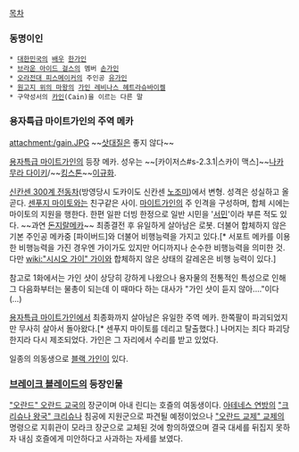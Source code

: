 [[목차]]

=== 동명이인 ===
 * [[대한민국]]의 [[배우]] [[한가인]]
 * [[브라운 아이드 걸스]]의 멤버 [[손가인]]
 * [[오라전대 피스메이커]]의 주인공 [[유가인]]
 * [[원고지 위의 마왕]]의 [[가인 레비나스 헤트라슈바이켈]]
 * 구약성서의 [[카인]](Cain)을 이르는 다른 말

=== 용자특급 마이트가인의 주역 메카 ===
attachment:/gain.JPG
~~[[삿대질]]은 좋지 않다~~

[[용자특급 마이트가인]]의 등장 메카. 성우는 ~~[카이저스#s-2.3.1|스카이 맥스]~~[[나카무라 다이키]]/~~[[드란|킹스톤]]~~[[이규화]].

[[신칸센 300계 전동차]](방영당시 도카이도 신칸센 [[노조미]])에서 변형. 성격은 성실하고 올곧다. [[센푸지 마이토]]와는 친구같은 사이. [[마이트가인]]의 주 인격을 구성하며, 합체 시에는 마이토의 지원을 행한다. 한편 일판 더빙 한정으로 일반 시민을 '[[서민]]'이라 부른 적도 있다. ~~과연 [[돈지랄]]메카~~
최종결전 후 유일하게 살아남은 로봇. 더불어 합체하지 않은 기본 주인공 메카중 [파이버드]와 더불어 비행능력을 가지고 있다.[* 서포트 메카를 이용한 비행능력을 가진 경우엔 가이가도 있지만 어디까지나 순수한 비행능력을 의미한 것. 다만 [[wiki:"시시오 가이" 가이]]와 합체하지 않은 상태의 갈레온은 비행 능력이 있다.]

참고로 1화에서는 가인 샷이 상당히 강하게 나왔으나 용자물의 전통적인 특성으로 인해 그 다음화부터는 물총이 되는데 이 때마다 하는 대사가 "가인 샷이 듣지 않아…."이다(…)

[[용자특급 마이트가인]]에서 최종화까지 살아남은 유일한 주역 메카. 한쪽팔이 파괴되었지만 무사히 살아서 돌아왔다.[* 센푸지 마이토를 데리고 탈출했다.] 나머지는 죄다 파괴당한지라 다시 제조되었다. 가인은 그 자리에서 수리를 받고 있었다.

일종의 의동생으로 [[블랙 가인]]이 있다.

=== [[브레이크 블레이드]]의 등장인물 ===
[["오란드" 오란드 교국]]의 장군이며 아내 린디는 호즐의 여동생이다.
[[아테네스 연방]]의 [["크리슈나 왕국" 크리슈나]] 침공에 지원군으로 파견될 예정이었으나 [["오란드 교제" 교제]]의 명령으로 지휘관이 모라크 장군으로 교체된 것에 항의하였으며 결국 대세를 뒤집지 못하자 내심 호즐에게 미안하다고 사과하는 자세를 보였다.
